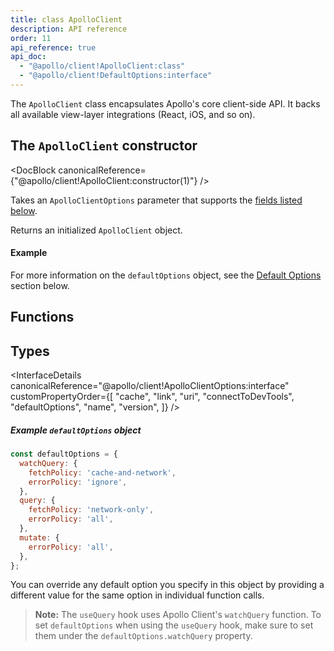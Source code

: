 ```yaml
---
title: class ApolloClient
description: API reference
order: 11
api_reference: true
api_doc:
  - "@apollo/client!ApolloClient:class"
  - "@apollo/client!DefaultOptions:interface"
---
```


The `ApolloClient` class encapsulates Apollo's core client-side API. It backs all available view-layer integrations (React, iOS, and so on).

## The `ApolloClient` constructor

<DocBlock canonicalReference={"@apollo/client!ApolloClient:constructor(1)"} />

Takes an `ApolloClientOptions` parameter that supports the [fields listed below](#ApolloClientOptions).

Returns an initialized `ApolloClient` object.

#### Example

<DocPiece example canonicalReference="@apollo/client!ApolloClient:constructor(1)" />

For more information on the `defaultOptions` object, see the [Default Options](#DefaultOptions) section below.

## Functions

<FunctionDetails canonicalReference="@apollo/client!ApolloClient#watchQuery:member(1)" />
<FunctionDetails canonicalReference="@apollo/client!ApolloClient#query:member(1)" />
<FunctionDetails canonicalReference="@apollo/client!ApolloClient#mutate:member(1)" />
<FunctionDetails canonicalReference="@apollo/client!ApolloClient#subscribe:member(1)" />
<FunctionDetails canonicalReference="@apollo/client!ApolloClient#readQuery:member(1)" />
<FunctionDetails canonicalReference="@apollo/client!ApolloClient#readFragment:member(1)" />
<FunctionDetails canonicalReference="@apollo/client!ApolloClient#writeQuery:member(1)" />
<FunctionDetails canonicalReference="@apollo/client!ApolloClient#writeFragment:member(1)" />
<FunctionDetails canonicalReference="@apollo/client!ApolloClient#resetStore:member(1)" />
<FunctionDetails canonicalReference="@apollo/client!ApolloClient#onResetStore:member(1)" />
<FunctionDetails canonicalReference="@apollo/client!ApolloClient#clearStore:member(1)" />
<FunctionDetails canonicalReference="@apollo/client!ApolloClient#onClearStore:member(1)" />
<FunctionDetails canonicalReference="@apollo/client!ApolloClient#stop:member(1)" />
<FunctionDetails canonicalReference="@apollo/client!ApolloClient#reFetchObservableQueries:member(1)" />
<FunctionDetails canonicalReference="@apollo/client!ApolloClient#refetchQueries:member(1)" />
<FunctionDetails canonicalReference="@apollo/client!ApolloClient#getObservableQueries:member(1)" />

## Types

<InterfaceDetails
canonicalReference="@apollo/client!ApolloClientOptions:interface"
customPropertyOrder={[
  "cache",
  "link",
  "uri",
  "connectToDevTools",
  "defaultOptions",
  "name",
  "version",
]}
 />

<InterfaceDetails canonicalReference="@apollo/client!DefaultOptions:interface" />

##### Example `defaultOptions` object

```js
const defaultOptions = {
  watchQuery: {
    fetchPolicy: 'cache-and-network',
    errorPolicy: 'ignore',
  },
  query: {
    fetchPolicy: 'network-only',
    errorPolicy: 'all',
  },
  mutate: {
    errorPolicy: 'all',
  },
};
```

You can override any default option you specify in this object by providing a
different value for the same option in individual function calls.

> **Note:** The `useQuery` hook uses Apollo Client's `watchQuery` function. To set `defaultOptions` when using the `useQuery` hook, make sure to set them under the `defaultOptions.watchQuery` property.
